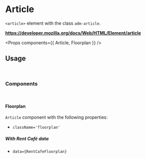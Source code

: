 <!-- Packages -->

<!-- Components -->

<!-- Mocks -->

# Article

`<article>` element with the class `adm-article`.

**https://developer.mozilla.org/docs/Web/HTML/Element/article**

<Props components={{ Article, Floorplan }} />

## Usage

<br/>

### Components

<br/>

#### Floorplan

`Article` component with the following properties:

- `className='floorplan'`

<Preview>
  <Floorplan />
</Preview>

##### With Rent Café data

- `data={RentCafeFloorplan}`

<Preview>
  <Floorplan data={FloorplanMock} />
</Preview>
